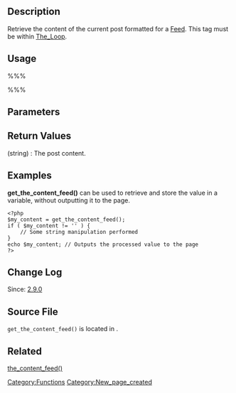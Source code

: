 {{Draft}}

== Description ==

Retrieve the content of the current post formatted for a [[Glossary#Feed|Feed]]. This tag must be within [[The_Loop]].

== Usage ==

%%%<?php $content = get_the_content_feed( $feed_type ) ?>%%%

== Parameters ==

{{Parameter|$feed_type|string|The type of feed. rss2, atom, rss or rdf|optional|null}}

== Return Values ==

; (string) : The post content.

== Examples ==

'''get_the_content_feed()''' can be used to retrieve and store the value in a variable, without outputting it to the page.

<pre><?php
$my_content = get_the_content_feed();
if ( $my_content != '' ) {
	// Some string manipulation performed
}
echo $my_content; // Outputs the processed value to the page
?></pre>

== Change Log ==

Since: [[Version 2.9|2.9.0]]

== Source File ==

<tt>get_the_content_feed()</tt> is located in {{Trac|wp-includes/feed.php}}.

== Related ==

[[Template_Tags/the_content_feed|the_content_feed()]]

{{Tag Footer}}

[[Category:Functions]]
[[Category:New_page_created]]